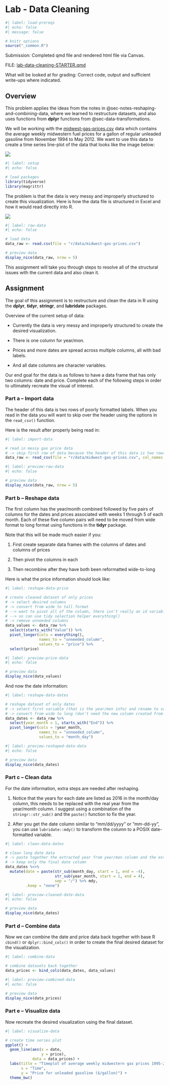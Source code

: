 # Lab - Data Cleaning

```r
#| label: load-prereqs
#| echo: false
#| message: false

# knitr options
source("_common.R")

```

Submission: Completed qmd file and rendered html file via Canvas.

FILE: [lab-data-cleaning-STARTER.qmd](https://github.com/coltongearhart/dana320/blob/main/r/lab-data-cleaning-STARTER.qmd)

What will be looked at for grading: Correct code, output and sufficient write-ups where indicated.

## Overview

This problem applies the ideas from the notes in @sec-notes-reshaping-and-combining-data, where we learned to restructure datasets, and also uses functions from **dplyr** functions from @sec-data-transformations.

We will be working with the [midwest-gas-prices.csv](https://github.com/coltongearhart/dana320/blob/main/r/data/midwest-gas-prices.csv) data which contains the average weekly midwestern fuel prices for a gallon of regular unleaded gasoline from November 1994 to May 2012. We want to use this data to create a time series line-plot of the data that looks like the image below:

![](r/images/timeplot.png)

```r
#| label: setup
#| echo: false

# load packages
library(tidyverse)
library(magrittr)

```

The problem is that the data is very messy and improperly structured to create this visualization. Here is how the data file is structured in Excel and how it would read directly into R.

![](r/images/gas-prices-raw-data.png)

```r
#| label: raw-data
#| echo: false

# load data
data_raw <- read.csv(file = "r/data/midwest-gas-prices.csv")

# preview data
display_nice(data_raw, nrow = 5)

```

This assignment will take you through steps to resolve all of the structural issues with the current data and also clean it.

## Assignment

The goal of this assignment is to restructure and clean the data in R using the **dplyr**, **tidyr**, **stringr**, and **lubridate** packages.

Overview of the current setup of data:

- Currently the data is very messy and improperly structured to create the desired visualization.

- There is one column for year/mon.

- Prices and more dates are spread across multiple columns, all with bad labels.

- And all date columns are character variables.

Our end goal for the data is as follows to have a data frame that has only two columns: date and price. Complete each of the following steps in order to ultimately recreate the visual of interest.

### Part a -- Import data

The header of this data is two rows of poorly formatted labels. When you read in the data you will want to skip over the header using the options in the `read_csv()` function.

Here is the result after properly being read in:

```r
#| label: import-data

# read in messy gas price data
# -> skip first row of data because the header of this data is two rows of poorly formatted labels
data_raw <- read_csv(file = "r/data/midwest-gas-prices.csv", col_names = TRUE, skip = 1)

```

```r
#| label: preview-raw-data
#| echo: false

# preview data
display_nice(data_raw, nrow = 5)

```


### Part b -- Reshape data

The first column has the year/month combined followed by five pairs of columns for the dates and prices associated with weeks 1 through 5 of each month. Each of these five column pairs will need to be moved from wide format to long format using functions in the **tidyr** package.

Note that this will be made much easier if you:

1. First create separate data frames with the columns of dates and columns of prices

2. Then pivot the columns in each

3. Then recombine after they have both been reformatted wide-to-long

Here is what the price information should look like:

```r
#| label: reshape-data-price

# create cleaned dataset of only prices
# -> select desired columns
# -> convert from wide to tall format
# --> want to pivot all of the column, there isn't really an id variable
# --> so can use tidy selection helper everything()
# -> remove unneeded columns
data_values <- data_raw %>% 
  select(starts_with("Value")) %>% 
  pivot_longer(cols = everything(),
               names_to = "unneeded_column",
               values_to = "price") %>% 
  select(price)

```

```r
#| label: preview-price-data
#| echo: false

# preview data
display_nice(data_values)

```

And now the date information:

```r
#| label: reshape-data-dates

# reshape dataset of only dates
# -> select first variable (that is the year/mon info) and rename to something useful, also select the rest of the date columns
# -> convert from wide to long (don't need the new column created from the names)
data_dates <- data_raw %>% 
  select(year_month = 1, starts_with("End")) %>% 
  pivot_longer(cols = !year_month,
               names_to = "unneeded_column",
               values_to = "month_day")

```

```r
#| label: preview-reshaped-date-data
#| echo: false

# preview data
display_nice(data_dates)

```

### Part c -- Clean data

For the date information, extra steps are needed after reshaping.

1. Notice that the years for each date are listed as 2016 in the month/day column, this needs to be replaced with the real year from the year/month column. I suggest using a combination of the `stringr::str_sub()` and the `paste()` function to fix the year.

2. After you get the date column similar to "mm/dd/yyyy" or "mm-dd-yy", you can use `lubridate::mdy()` to transform the column to a POSIX date-formatted variable.

```r
#| label: clean-data-dates

# clean long date data
# -> paste together the extracted year from year/mon column and the extracted day and moth info from day/month column and convert to date value
# -> keep only the final date column
data_dates %<>% 
  mutate(date = paste(str_sub(month_day, start = 1, end = -4),
                      str_sub(year_month, start = 1, end = 4),
                      sep = "/") %>% mdy,
         .keep = "none")

```

```r
#| label: preview-cleaned-date-data
#| echo: false

# preview data
display_nice(data_dates)

```

### Part d -- Combine data

Now we can combine the date and price data back together with base R `cbind()` or `dplyr::bind_cols()` in order to create the final desired dataset for the visualization.

```r
#| label: combine-data

# combine datasets back together
data_prices <- bind_cols(data_dates, data_values)

```

```r
#| label: preview-combined-data
#| echo: false

# preview data
display_nice(data_prices)

```

### Part e -- Visualize data

Now recreate the desired visualization using the final dataset.

```r
#| label: visualize-data

# create time series plot
ggplot() + 
  geom_line(aes(x = date,
                y = price),
            data = data_prices) +
  labs(title = "Timeplot of average weekly midwestern gas prices 1995-2012", 
       x = "Time",
       y = "Price for unleaded gasoline ($/gallon)") +
  theme_bw()

```